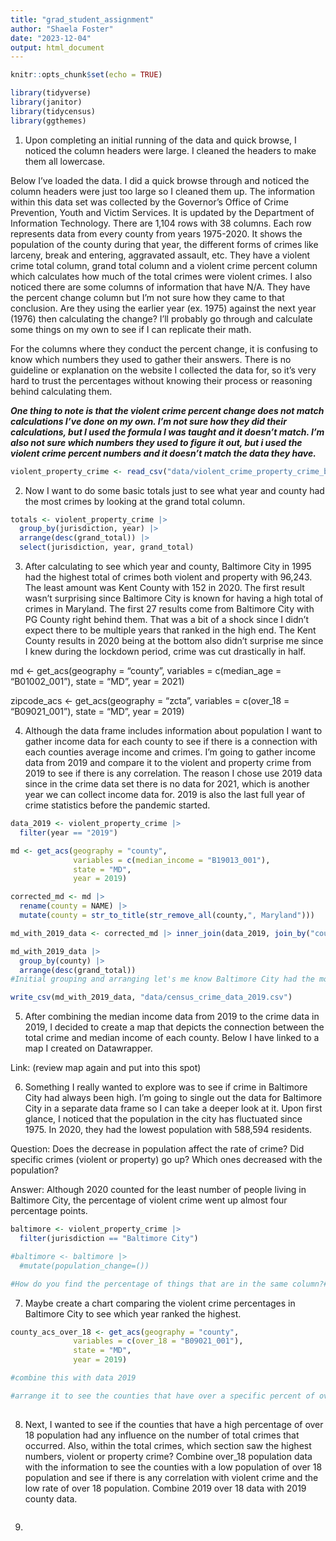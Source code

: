 ```yaml
---
title: "grad_student_assignment"
author: "Shaela Foster"
date: "2023-12-04"
output: html_document
---
```


```r
knitr::opts_chunk$set(echo = TRUE)
```


```r
library(tidyverse)
library(janitor)
library(tidycensus)
library(ggthemes)
```


(1) Upon completing an initial running of the data and quick browse, I noticed the column headers were large. I cleaned the headers to make them all lowercase. 


Below I've loaded the data. I did a quick browse through and noticed the column headers were just too large so I cleaned them up. The information within this data set was collected by the Governor's Office of Crime Prevention, Youth and Victim Services. It is updated by the Department of Information Technology. There are 1,104 rows with 38 columns. Each row represents data from every county from years 1975-2020. It shows the population of the county during that year, the different forms of crimes like larceny, break and entering, aggravated assault, etc. They have a violent crime total column, grand total column and a violent crime percent column which calculates how much of the total crimes were violent crimes. I also noticed there are some columns of information that have N/A. They have the percent change column but I'm not sure how they came to that conclusion. Are they using the earlier year (ex. 1975) against the next year (1976) then calculating the change? I'll probably go through and calculate some things on my own to see if I can replicate their math. 

For the columns where they conduct the percent change, it is confusing to know which numbers they used to gather their answers. There is no guideline or explanation on the website I collected the data for, so it's very hard to trust the percentages without knowing their process or reasoning behind calculating them.

***One thing to note is that the violent crime percent change does not match calculations I've done on my own. I'm not sure how they did their calculations, but I used the formula I was taught and it doesn't match. I'm also not sure which numbers they used to figure it out, but i used the violent crime percent numbers and it doesn't match the data they have.***
```r
violent_property_crime <- read_csv("data/violent_crime_property_crime_by_county_1975_to_present.csv") |> clean_names()
```

(2) Now I want to do some basic totals just to see what year and county had the most crimes by looking at the grand total column.
```r
totals <- violent_property_crime |>
  group_by(jurisdiction, year) |>
  arrange(desc(grand_total)) |>
  select(jurisdiction, year, grand_total)
```
(3) After calculating to see which year and county, Baltimore City in 1995 had the highest total of crimes both violent and property with 96,243. The least amount was Kent County with 152 in 2020. The first result wasn't surprising since Baltimore City is known for having a high total of crimes in Maryland. The first 27 results come from Baltimore City with PG County right behind them. That was a bit of a shock since I didn't expect there to be multiple years that ranked in the high end. The Kent County results in 2020 being at the bottom also didn't surprise me since I knew during the lockdown period, crime was cut drastically in half.

md <- get_acs(geography = "county",
              variables = c(median_age = "B01002_001"),
              state = "MD",
              year = 2021)
              
zipcode_acs <- get_acs(geography = "zcta",
              variables = c(over_18 = "B09021_001"),
              state = "MD",
              year = 2019)
              
(4) Although the data frame includes information about population I want to gather income data for each county to see if there is a connection with each counties average income and crimes. I'm going to gather income data from 2019 and compare it to the violent and property crime from 2019 to see if there is any correlation. The reason I chose use 2019 data since in the crime data set there is no data for 2021, which is another year we can collect income data for. 2019 is also the last full year of crime statistics before the pandemic started.
```r
data_2019 <- violent_property_crime |>
  filter(year == "2019")

md <- get_acs(geography = "county",
              variables = c(median_income = "B19013_001"),
              state = "MD",
              year = 2019)

corrected_md <- md |>
  rename(county = NAME) |>
  mutate(county = str_to_title(str_remove_all(county,", Maryland")))

md_with_2019_data <- corrected_md |> inner_join(data_2019, join_by("county" == "jurisdiction"))

md_with_2019_data |>
  group_by(county) |>
  arrange(desc(grand_total))
#Initial grouping and arranging let's me know Baltimore City had the most reported crimes in 2019 with 37,219. Kent County is still at the bottom of the rankings. This makes me wonder why there aren't a lot of violent or property crimes that occur there. Is it because there population is small or that they have laws in place that make it very hard for people to commit crimes? They totaled no murders in 2019, how are they able to come out of the year clean? These results also let me know that the top 3 counties with the highest total crimes in 2019 had an estimated median income of under $100,000. What correlation is there between income and crime? Does this mean that counties with average median incomes produce more crimes? Also, does the population have anything to do with it? Montgomery County had 1 million people living there in 2019, yet they still found themselves in the Top 10. 

write_csv(md_with_2019_data, "data/census_crime_data_2019.csv")

```

(5) After combining the median income data from 2019 to the crime data in 2019, I decided to create a map that depicts the connection between the total crime and median income of each county. Below I have linked to a map I created on Datawrapper.

Link: (review map again and put into this spot)

(6) Something I really wanted to explore was to see if crime in Baltimore City had always been high. I'm going to single out the data for Baltimore City in a separate data frame so I can take a deeper look at it. Upon first glance, I noticed that the population in the city has fluctuated since 1975. In 2020, they had the lowest population with 588,594 residents. 

Question: Does the decrease in population affect the rate of crime? Did specific crimes (violent or property) go up? Which ones decreased with the population? 

Answer: Although 2020 counted for the least number of people living in Baltimore City, the percentage of violent crime went up almost four percentage points. 
```r
baltimore <- violent_property_crime |>
  filter(jurisdiction == "Baltimore City")

#baltimore <- baltimore |>
  #mutate(population_change=())

#How do you find the percentage of things that are in the same column?#
```
 
(7) Maybe create a chart comparing the violent crime percentages in Baltimore City to see which year ranked the highest.

```r
county_acs_over_18 <- get_acs(geography = "county",
              variables = c(over_18 = "B09021_001"),
              state = "MD",
              year = 2019)

#combine this with data 2019

#arrange it to see the counties that have over a specific percent of over 18 and put that into a bar chart to show the results #
              
```

(8) Next, I wanted to see if the counties that have a high percentage of over 18 population had any influence on the number of total crimes that occurred. Also, within the total crimes, which section saw the highest numbers, violent or property crime? Combine over_18 population data with the information to see the counties with a low population of over 18 population and see if there is any correlation with violent crime and the low rate of over 18 population. Combine 2019 over 18 data with 2019 county data. 
```r


```


(9) 
```r

```

```r

```

```r

```

```r

```

```r

```

```r

```